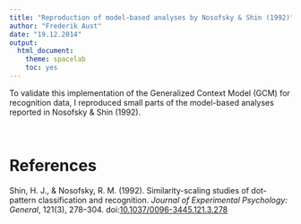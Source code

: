 ```yaml
---
title: "Reproduction of model-based analyses by Nosofsky & Shin (1992)"
author: "Frederik Aust"
date: "19.12.2014"
output:
  html_document:
    theme: spacelab
    toc: yes
---
```


To validate this implementation of the Generalized Context Model (GCM) for recognition data, I reproduced small parts of the model-based analyses reported in Nosofsky & Shin (1992).


<br />

# References
Shin, H. J., & Nosofsky, R. M. (1992). Similarity-scaling studies of dot-pattern classification and recognition. *Journal of Experimental Psychology: General*, 121(3), 278–304. doi:[10.1037/0096-3445.121.3.278](http://dx.doi.org/10.1037/0096-3445.121.3.278)
